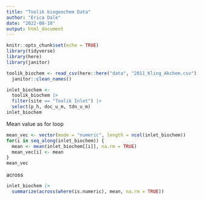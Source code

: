 ```yaml
---
title: "Toolik biogeochem Data"
author: "Erica Dale"
date: "2022-08-10"
output: html_document
---
```


```r
knitr::opts_chunk$set(echo = TRUE)
library(tidyverse)
library(here)
library(janitor)
```

```r
toolik_biochem <- read_csv(here::here("data", "2011_Kling_Akchem.csv"), na = c(".", NA)) %>%
  janitor::clean_names()

```

```r
inlet_biochem <-
  toolik_biochem |> 
  filter(site == "Toolik Inlet") |> 
  select(p_h, doc_u_m, tdn_u_m)
inlet_biochem
```

Mean value as for loop
```r
mean_vec <- vector(mode = "numeric", length = ncol(inlet_biochem))
for(i in seq_along(inlet_biochem)) {
  mean <- mean(inlet_biochem[[i]], na.rm = TRUE)
  mean_vec[i] <- mean
}
mean_vec
```

across
```r
inlet_biochem |> 
  summarize(across(where(is.numeric), mean, na.rm = TRUE))
```

